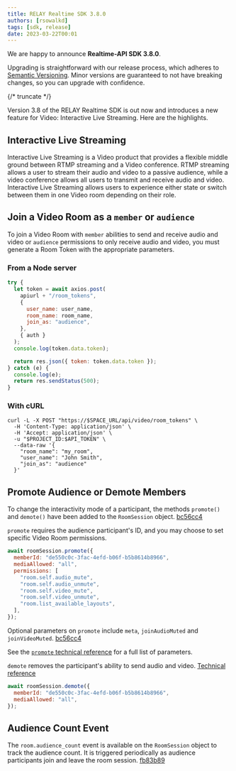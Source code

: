 ---
title: RELAY Realtime SDK 3.8.0
authors: [rsowalkd]
tags: [sdk, release]
date: 2023-03-22T00:01
---

We are happy to announce **Realtime-API SDK 3.8.0**.


Upgrading is straightforward with our release process, which adheres to [Semantic Versioning](https://semver.org/).
Minor versions are guaranteed to not have breaking changes, so you can upgrade with confidence.

<ReleaseCard library="@signalwire/realtime-api" version="3.8.0" releaseType="minor"/>


{/* truncate */}

Version 3.8 of the RELAY Realtime SDK is out now and introduces a new feature for Video: Interactive Live Streaming.
Here are the highlights.

## Interactive Live Streaming

Interactive Live Streaming is a Video product that provides a flexible middle ground between RTMP
streaming and a Video conference. RTMP streaming allows a user to stream their audio and video to a passive audience,
while a video conference allows all users to transmit and receive audio and video.
Interactive Live Streaming allows users to experience either state or switch between them in one Video room depending on their role.

## Join a Video Room as a `member` or `audience`
To join a Video Room with `member` abilities to send and receive audio and video or `audience` permissions
to only receive audio and video, you must generate a Room Token with the appropriate parameters.

### From a Node server
```js
try {
  let token = await axios.post(
    apiurl + "/room_tokens",
    {
      user_name: user_name,
      room_name: room_name,
      join_as: "audience",
    },
    { auth }
  );
  console.log(token.data.token);

  return res.json({ token: token.data.token });
} catch (e) {
  console.log(e);
  return res.sendStatus(500);
}
```

### With cURL

```shell
curl -L -X POST "https://$SPACE_URL/api/video/room_tokens" \
  -H 'Content-Type: application/json' \
  -H 'Accept: application/json' \
  -u "$PROJECT_ID:$API_TOKEN" \
  --data-raw '{
    "room_name": "my_room",
    "user_name": "John Smith",
    "join_as": "audience"
  }'
```

## Promote Audience or Demote Members
To change the interactivity mode of a participant, the methods `promote()` and `demote()`
have been added to the `RoomSession` object. [bc56cc4](https://github.com/signalwire/signalwire-js/commit/bc56cc42497220d43085adea8f3834fbce60444b)

`promote` requires the audience participant's ID, and you may choose to set specific Video Room permissions.

```js
await roomSession.promote({
  memberId: "de550c0c-3fac-4efd-b06f-b5b8614b8966",
  mediaAllowed: "all",
  permissions: [
    "room.self.audio_mute",
    "room.self.audio_unmute",
    "room.self.video_mute",
    "room.self.video_unmute",
    "room.list_available_layouts",
  ],
});
```

Optional parameters on `promote` include `meta`, `joinAudioMuted` and `joinVideoMuted`.
[bc56cc4](https://github.com/signalwire/signalwire-js/commit/bc56cc42497220d43085adea8f3834fbce60444b)

See the [`promote` technical reference](https://developer.signalwire.com/sdks/relay-realtime-sdk/video/video-roomsession#promote)
for a full list of parameters.

`demote` removes the participant's ability to send audio and video.
[Technical reference](https://developer.signalwire.com/sdks/relay-realtime-sdk/video/video-roomsession#demote)

```js
await roomSession.demote({
  memberId: "de550c0c-3fac-4efd-b06f-b5b8614b8966",
  mediaAllowed: "all",
});
```

## Audience Count Event
The `room.audience_count` event is available on the `RoomSession` object to track the audience count.
It is triggered periodically as audience participants join and leave the room session.
[fb83b89](https://github.com/signalwire/signalwire-js/commit/fb83b89b71ff5679027940e160cc16a90249675f)